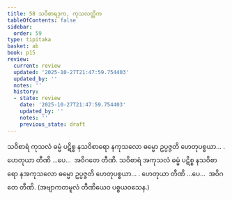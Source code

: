 ```yaml
---
title: 58 သဝိစာရဒုက, ကုသလတ္တိက
tableOfContents: false
sidebar:
  order: 59
type: tipitaka
basket: ab
book: p15
review:
  current: review
  updated: '2025-10-27T21:47:59.754403'
  updated_by: ''
  notes: ''
  history:
  - state: review
    date: '2025-10-27T21:47:59.754403'
    updated_by: ''
    notes: ''
    previous_state: draft
---
```



<ReviewStatus review={frontmatter.review} showDetails={true} />

<HypothesisAnnotation frontmatter={frontmatter} />

<DynamicBreadcrumb />

<Division number="67" book="p15" e="ch" v="40" p="233">

<Paragraph number="187" book="p15">
သဝိစာရံ ကုသလံ ဓမ္မံ ပဋိစ္စ နသဝိစာရော နကုသလော ဓမ္မော ဥပ္ပဇ္ဇတိ ဟေတုပစ္စယာ… . ဟေတုယာ တီဏိ …ပေ…  အဝိဂတေ တီဏိ.
</Paragraph>

<Paragraph number="188" book="p15">
သဝိစာရံ အကုသလံ ဓမ္မံ ပဋိစ္စ နသဝိစာရော နအကုသလော ဓမ္မော ဥပ္ပဇ္ဇတိ ဟေတုပစ္စယာ… . ဟေတုယာ တီဏိ …ပေ…  အဝိဂတေ တီဏိ. (အဗျာကတမူလံ တီဏိယေဝ ပစ္စယဝသေန.)
</Paragraph>
</Division>